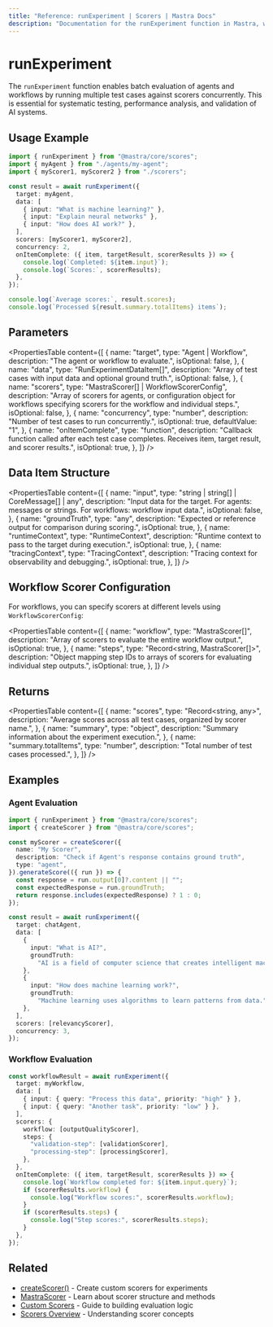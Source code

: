```yaml
---
title: "Reference: runExperiment | Scorers | Mastra Docs"
description: "Documentation for the runExperiment function in Mastra, which enables batch evaluation of agents and workflows using multiple scorers."
---
```


# runExperiment

The `runExperiment` function enables batch evaluation of agents and workflows by running multiple test cases against scorers concurrently. This is essential for systematic testing, performance analysis, and validation of AI systems.

## Usage Example

```typescript
import { runExperiment } from "@mastra/core/scores";
import { myAgent } from "./agents/my-agent";
import { myScorer1, myScorer2 } from "./scorers";

const result = await runExperiment({
  target: myAgent,
  data: [
    { input: "What is machine learning?" },
    { input: "Explain neural networks" },
    { input: "How does AI work?" },
  ],
  scorers: [myScorer1, myScorer2],
  concurrency: 2,
  onItemComplete: ({ item, targetResult, scorerResults }) => {
    console.log(`Completed: ${item.input}`);
    console.log(`Scores:`, scorerResults);
  },
});

console.log(`Average scores:`, result.scores);
console.log(`Processed ${result.summary.totalItems} items`);
```

## Parameters

<PropertiesTable
  content={[
    {
      name: "target",
      type: "Agent | Workflow",
      description: "The agent or workflow to evaluate.",
      isOptional: false,
    },
    {
      name: "data",
      type: "RunExperimentDataItem[]",
      description:
        "Array of test cases with input data and optional ground truth.",
      isOptional: false,
    },
    {
      name: "scorers",
      type: "MastraScorer[] | WorkflowScorerConfig",
      description:
        "Array of scorers for agents, or configuration object for workflows specifying scorers for the workflow and individual steps.",
      isOptional: false,
    },
    {
      name: "concurrency",
      type: "number",
      description: "Number of test cases to run concurrently.",
      isOptional: true,
      defaultValue: "1",
    },
    {
      name: "onItemComplete",
      type: "function",
      description:
        "Callback function called after each test case completes. Receives item, target result, and scorer results.",
      isOptional: true,
    },
  ]}
/>

## Data Item Structure

<PropertiesTable
  content={[
    {
      name: "input",
      type: "string | string[] | CoreMessage[] | any",
      description:
        "Input data for the target. For agents: messages or strings. For workflows: workflow input data.",
      isOptional: false,
    },
    {
      name: "groundTruth",
      type: "any",
      description:
        "Expected or reference output for comparison during scoring.",
      isOptional: true,
    },
    {
      name: "runtimeContext",
      type: "RuntimeContext",
      description: "Runtime context to pass to the target during execution.",
      isOptional: true,
    },
    {
      name: "tracingContext",
      type: "TracingContext",
      description: "Tracing context for observability and debugging.",
      isOptional: true,
    },
  ]}
/>

## Workflow Scorer Configuration

For workflows, you can specify scorers at different levels using `WorkflowScorerConfig`:

<PropertiesTable
  content={[
    {
      name: "workflow",
      type: "MastraScorer[]",
      description: "Array of scorers to evaluate the entire workflow output.",
      isOptional: true,
    },
    {
      name: "steps",
      type: "Record<string, MastraScorer[]>",
      description:
        "Object mapping step IDs to arrays of scorers for evaluating individual step outputs.",
      isOptional: true,
    },
  ]}
/>

## Returns

<PropertiesTable
  content={[
    {
      name: "scores",
      type: "Record<string, any>",
      description:
        "Average scores across all test cases, organized by scorer name.",
    },
    {
      name: "summary",
      type: "object",
      description: "Summary information about the experiment execution.",
    },
    {
      name: "summary.totalItems",
      type: "number",
      description: "Total number of test cases processed.",
    },
  ]}
/>

## Examples

### Agent Evaluation

```typescript
import { runExperiment } from "@mastra/core/scores";
import { createScorer } from "@mastra/core/scores";

const myScorer = createScorer({
  name: "My Scorer",
  description: "Check if Agent's response contains ground truth",
  type: "agent",
}).generateScore(({ run }) => {
  const response = run.output[0]?.content || "";
  const expectedResponse = run.groundTruth;
  return response.includes(expectedResponse) ? 1 : 0;
});

const result = await runExperiment({
  target: chatAgent,
  data: [
    {
      input: "What is AI?",
      groundTruth:
        "AI is a field of computer science that creates intelligent machines.",
    },
    {
      input: "How does machine learning work?",
      groundTruth:
        "Machine learning uses algorithms to learn patterns from data.",
    },
  ],
  scorers: [relevancyScorer],
  concurrency: 3,
});
```

### Workflow Evaluation

```typescript
const workflowResult = await runExperiment({
  target: myWorkflow,
  data: [
    { input: { query: "Process this data", priority: "high" } },
    { input: { query: "Another task", priority: "low" } },
  ],
  scorers: {
    workflow: [outputQualityScorer],
    steps: {
      "validation-step": [validationScorer],
      "processing-step": [processingScorer],
    },
  },
  onItemComplete: ({ item, targetResult, scorerResults }) => {
    console.log(`Workflow completed for: ${item.input.query}`);
    if (scorerResults.workflow) {
      console.log("Workflow scores:", scorerResults.workflow);
    }
    if (scorerResults.steps) {
      console.log("Step scores:", scorerResults.steps);
    }
  },
});
```

## Related

- [createScorer()](../../reference/scorers/create-scorer) - Create custom scorers for experiments
- [MastraScorer](../../reference/scorers/mastra-scorer) - Learn about scorer structure and methods
- [Custom Scorers](../../docs/scorers/custom-scorers) - Guide to building evaluation logic
- [Scorers Overview](../../docs/scorers/overview) - Understanding scorer concepts
